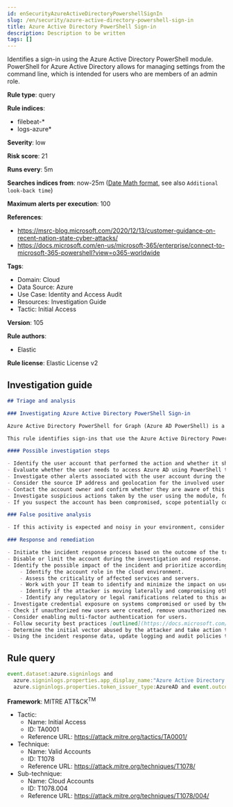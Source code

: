 ```yaml
---
id: enSecurityAzureActiveDirectoryPowershellSignIn
slug: /en/security/azure-active-directory-powershell-sign-in
title: Azure Active Directory PowerShell Sign-in
description: Description to be written
tags: []
---
```


<div id="azure-active-directory-powershell-sign-in"></div>

Identifies a sign-in using the Azure Active Directory PowerShell module. PowerShell for Azure Active Directory allows for managing settings from the command line, which is intended for users who are members of an admin role.

**Rule type**: query

**Rule indices**: 

* filebeat-*
* logs-azure*

**Severity**: low

**Risk score**: 21

**Runs every**: 5m

**Searches indices from**: now-25m ([Date Math format](((ref))/common-options.html#date-math), see also <DocLink id="enSecurityRulesUiCreate" section="set-the-rules-schedule">`Additional look-back time`</DocLink>)

**Maximum alerts per execution**: 100

**References**: 

* https://msrc-blog.microsoft.com/2020/12/13/customer-guidance-on-recent-nation-state-cyber-attacks/
* https://docs.microsoft.com/en-us/microsoft-365/enterprise/connect-to-microsoft-365-powershell?view=o365-worldwide

**Tags**: 

* Domain: Cloud
* Data Source: Azure
* Use Case: Identity and Access Audit
* Resources: Investigation Guide
* Tactic: Initial Access

**Version**: 105

**Rule authors**: 

* Elastic

**Rule license**: Elastic License v2

## Investigation guide

```markdown
## Triage and analysis

### Investigating Azure Active Directory PowerShell Sign-in

Azure Active Directory PowerShell for Graph (Azure AD PowerShell) is a module IT professionals commonly use to manage their Azure Active Directory. The cmdlets in the Azure AD PowerShell module enable you to retrieve data from the directory, create new objects in the directory, update existing objects, remove objects, as well as configure the directory and its features.

This rule identifies sign-ins that use the Azure Active Directory PowerShell module, which can indicate unauthorized access if done outside of IT or engineering.

#### Possible investigation steps

- Identify the user account that performed the action and whether it should perform this kind of action.
- Evaluate whether the user needs to access Azure AD using PowerShell to complete its tasks.
- Investigate other alerts associated with the user account during the past 48 hours.
- Consider the source IP address and geolocation for the involved user account. Do they look normal?
- Contact the account owner and confirm whether they are aware of this activity.
- Investigate suspicious actions taken by the user using the module, for example, modifications in security settings that weakens the security policy, persistence-related tasks, and data access.
- If you suspect the account has been compromised, scope potentially compromised assets by tracking servers, services, and data accessed by the account in the last 24 hours.

### False positive analysis

- If this activity is expected and noisy in your environment, consider adding IT, Engineering, and other authorized users as exceptions — preferably with a combination of user and device conditions.

### Response and remediation

- Initiate the incident response process based on the outcome of the triage.
- Disable or limit the account during the investigation and response.
- Identify the possible impact of the incident and prioritize accordingly; the following actions can help you gain context:
    - Identify the account role in the cloud environment.
    - Assess the criticality of affected services and servers.
    - Work with your IT team to identify and minimize the impact on users.
    - Identify if the attacker is moving laterally and compromising other accounts, servers, or services.
    - Identify any regulatory or legal ramifications related to this activity.
- Investigate credential exposure on systems compromised or used by the attacker to ensure all compromised accounts are identified. Reset passwords or delete API keys as needed to revoke the attacker's access to the environment. Work with your IT teams to minimize the impact on business operations during these actions.
- Check if unauthorized new users were created, remove unauthorized new accounts, and request password resets for other IAM users.
- Consider enabling multi-factor authentication for users.
- Follow security best practices [outlined](https://docs.microsoft.com/en-us/azure/security/fundamentals/identity-management-best-practices) by Microsoft.
- Determine the initial vector abused by the attacker and take action to prevent reinfection via the same vector.
- Using the incident response data, update logging and audit policies to improve the mean time to detect (MTTD) and the mean time to respond (MTTR).
```

## Rule query

```js
event.dataset:azure.signinlogs and
  azure.signinlogs.properties.app_display_name:"Azure Active Directory PowerShell" and
  azure.signinlogs.properties.token_issuer_type:AzureAD and event.outcome:(success or Success)

```

**Framework**: MITRE ATT&CK<sup>TM</sup>

* Tactic:
    * Name: Initial Access
    * ID: TA0001
    * Reference URL: https://attack.mitre.org/tactics/TA0001/
* Technique:
    * Name: Valid Accounts
    * ID: T1078
    * Reference URL: https://attack.mitre.org/techniques/T1078/
* Sub-technique:
    * Name: Cloud Accounts
    * ID: T1078.004
    * Reference URL: https://attack.mitre.org/techniques/T1078/004/

